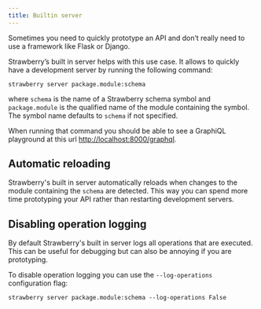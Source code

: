 ```yaml
---
title: Builtin server
---
```



Sometimes you need to quickly prototype an API and don’t really need to use a
framework like Flask or Django.

Strawberry’s built in server helps with this use case. It allows to quickly have
a development server by running the following command:

```shell
strawberry server package.module:schema
```

where `schema` is the name of a Strawberry schema symbol and `package.module` is
the qualified name of the module containing the symbol. The symbol name defaults
to `schema` if not specified.

When running that command you should be able to see a GraphiQL playground at
this url [http://localhost:8000/graphql](http://localhost:8000/graphql).

## Automatic reloading

Strawberry's built in server automatically reloads when changes to the module
containing the `schema` are detected. This way you can spend more time
prototyping your API rather than restarting development servers.

## Disabling operation logging

By default Strawberry's built in server logs all operations that are executed.
This can be useful for debugging but can also be annoying if you are
prototyping.

To disable operation logging you can use the `--log-operations` configuration
flag:

```shell
strawberry server package.module:schema --log-operations False
```
